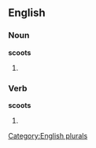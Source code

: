 ==English==

===Noun===
'''scoots'''

# {{plural of |[[scoot]]}}

===Verb===
'''scoots'''

# {{third-person singular of|[[scoot]]}}

[[Category:English plurals]]
